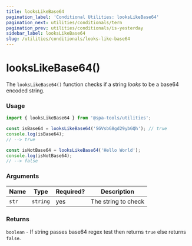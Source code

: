 ```yaml
---
title: looksLikeBase64
pagination_label: 'Conditional Utilities: looksLikeBase64'
pagination_next: utilities/conditionals/tern
pagination_prev: utilities/conditionals/is-yesterday
sidebar_label: looksLikeBase64
slug: /utilities/conditionals/looks-like-base64
---
```



<PackageCaption packageName='@spa-tools/utilities' />

# looksLikeBase64()

The `looksLikeBase64()` function checks if a string _looks_ to be a base64 encoded string.

### Usage

```ts
import { looksLikeBase64 } from '@spa-tools/utilities';

const isBase64 = looksLikeBase64('SGVsbG8gd29ybGQh'); // true
console.log(isBase64);
// --> true

const isNotBase64 = looksLikeBase64('Hello World');
console.log(isNotBase64);
// --> false
```

### Arguments

| Name  | Type     | Required? | Description         |
| ----- | -------- | --------- | ------------------- |
| `str` | `string` | yes       | The string to check |

### Returns

`boolean` - If string passes base64 regex test then returns `true` else returns `false`.
